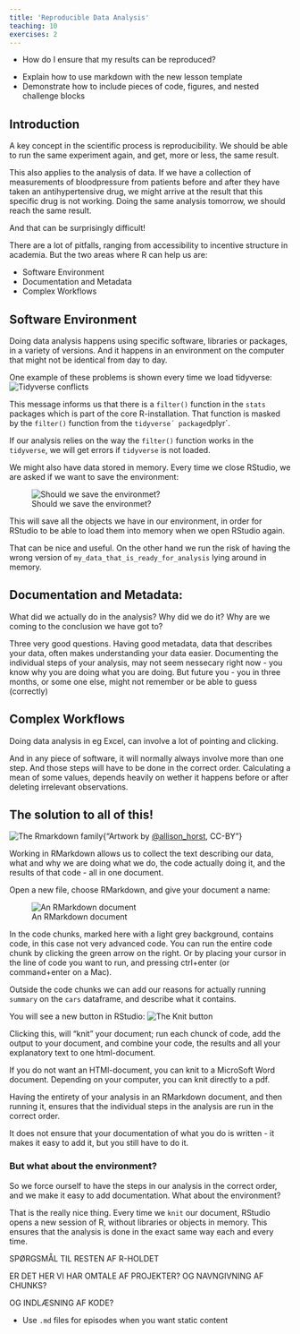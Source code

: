 ```yaml
---
title: 'Reproducible Data Analysis'
teaching: 10
exercises: 2
---
```


:::::::::::::::::::::::::::::::::::::: questions 

- How do I ensure that my results can be reproduced?

::::::::::::::::::::::::::::::::::::::::::::::::

::::::::::::::::::::::::::::::::::::: objectives

- Explain how to use markdown with the new lesson template
- Demonstrate how to include pieces of code, figures, and nested challenge blocks

::::::::::::::::::::::::::::::::::::::::::::::::

## Introduction

A key concept in the scientific process is reproducibility. We should be able to 
run the same experiment again, and get, more or less, the same result. 

This also applies to the analysis of data. If we have a collection of 
measurements of bloodpressure from patients before and after they have taken 
an antihypertensive drug, we might arrive at the result that this specific drug 
is not working. Doing the same analysis tomorrow, we should reach the same result.

And that can be surprisingly difficult!

There are a lot of pitfalls, ranging from accessibility to incentive structure
in academia. But the two areas where R can help us are:

* Software Environment
* Documentation and Metadata
* Complex Workflows

## Software Environment

Doing data analysis happens using specific software, libraries or packages,
in a variety of versions. And it happens in an environment on the computer that
might not be identical from day to day.

One example of these problems is shown every time we load tidyverse:
![Tidyverse conflicts](fig/tidyverse_conflicts.png)

This message informs us that there is a `filter()` function in the `stats` 
packages which is part of the core R-installation. That function is masked by the
`filter()` function from the `tidyverse´ package `dplyr`.

If our analysis relies on the way the `filter()` function works in the 
`tidyverse`, we will get errors if `tidyverse` is not loaded.

We might also have data stored in memory. Every time we close RStudio, we are 
asked if we want to save the environment:

![Should we save the environmet?](fig/save_environment.png)

This will save all the objects we have in our environment, in order for RStudio
to be able to load them into memory when we open RStudio again.

That can be nice and useful. On the other hand we run the risk of having the 
wrong version of `my_data_that_is_ready_for_analysis` lying around in memory.


## Documentation and Metadata:

What did we actually do in the analysis? Why did we do it? Why are we coming to
the conclusion we have got to?

Three very good questions. Having good metadata, data that describes your data,
often makes understanding your data easier. Documenting the individual steps of
your analysis, may not seem nessecary right now - you know why you are doing
what you are doing. But future you - you in three months, or some one else,
might not remember or be able to guess (correctly)

## Complex Workflows

Doing data analysis in eg Excel, can involve a lot of pointing and clicking.

And in any piece of software, it will normally always involve more than one
step. And those steps will have to be done in the correct order. Calculating
a mean of some values, depends heavily on wether it happens before or after 
deleting irrelevant observations.

## The solution to all of this!

![The Rmarkdown family](fig/horstmarkdown.png){"Artwork by [@allison_horst](https://twitter.com/allison_horst), CC-BY"}

Working in RMarkdown allows us to collect the text describing our data, what and
why we are doing what we do, the code actually doing it, and the results of that code -
all in one document.

Open a new file, choose RMarkdown, and give your document a name:

![An RMarkdown document](fig/rmarkdown.png)

In the code chunks, marked here with a light grey background, contains code, 
in this case not very advanced code. You can run the entire code chunk by 
clicking the green arrow on the right. Or by placing your cursor in the line
of code you want to run, and pressing ctrl+enter (or command+enter on a Mac).

Outside the code chunks we can add 
our reasons for actually running `summary` on the `cars` dataframe, and describe
what it contains. 

You will see a new button in RStudio:
![The Knit button](fig/knitr_button.png)

Clicking this, will "knit" your document; run each chunck of code, add the 
output to your document, and combine your code, the results and all your explanatory
text to one html-document.

If you do not want an HTMl-document, you can knit to a MicroSoft Word document. 
Depending on your computer, you can knit directly to a pdf.

Having the entirety of your analysis in an RMarkdown document, and then running it,
ensures that the individual steps in the analysis are run in the correct order.

It does not ensure that your documentation of what you do is written - it
makes it easy to add it, but you still have to do it.

### But what about the environment?

So we force ourself to have the steps in our analysis in the correct order, and
we make it easy to add documentation. What about the environment?

That is the really nice thing. Every time we `knit` our document, RStudio 
opens a new session of R, without libraries or objects in memory. This ensures
that the analysis is done in the exact same way each and every time.



SPØRGSMÅL TIL RESTEN AF R-HOLDET

ER DET HER VI HAR OMTALE AF PROJEKTER? OG NAVNGIVNING AF CHUNKS?

OG INDLÆSNING AF KODE?



::::::::::::::::::::::::::::::::::::: keypoints 

- Use `.md` files for episodes when you want static content

::::::::::::::::::::::::::::::::::::::::::::::::

